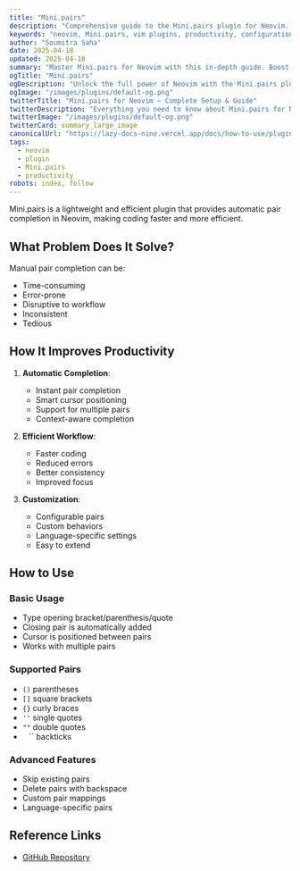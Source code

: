 ```yaml
---
title: "Mini.pairs"
description: "Comprehensive guide to the Mini.pairs plugin for Neovim. Learn setup, features, and best practices to enhance your workflow."
keywords: "neovim, Mini.pairs, vim plugins, productivity, configuration"
author: "Soumitra Saha"
date: 2025-04-18
updated: 2025-04-18
summary: "Master Mini.pairs for Neovim with this in-depth guide. Boost your coding productivity and editor experience."
ogTitle: "Mini.pairs"
ogDescription: "Unlock the full power of Neovim with the Mini.pairs plugin. Step-by-step instructions and expert tips."
ogImage: "/images/plugins/default-og.png"
twitterTitle: "Mini.pairs for Neovim – Complete Setup & Guide"
twitterDescription: "Everything you need to know about Mini.pairs for Neovim. Installation, configuration, and pro tips."
twitterImage: "/images/plugins/default-og.png"
twitterCard: summary_large_image
canonicalUrl: "https://lazy-docs-nine.vercel.app/docs/how-to-use/plugins/mini-pairs"
tags:
  - neovim
  - plugin
  - Mini.pairs
  - productivity
robots: index, follow
---
```


Mini.pairs is a lightweight and efficient plugin that provides automatic pair completion in Neovim, making coding faster and more efficient.

## What Problem Does It Solve?

Manual pair completion can be:

- Time-consuming
- Error-prone
- Disruptive to workflow
- Inconsistent
- Tedious

## How It Improves Productivity

1. **Automatic Completion**:

   - Instant pair completion
   - Smart cursor positioning
   - Support for multiple pairs
   - Context-aware completion

2. **Efficient Workflow**:

   - Faster coding
   - Reduced errors
   - Better consistency
   - Improved focus

3. **Customization**:
   - Configurable pairs
   - Custom behaviors
   - Language-specific settings
   - Easy to extend

## How to Use

### Basic Usage

- Type opening bracket/parenthesis/quote
- Closing pair is automatically added
- Cursor is positioned between pairs
- Works with multiple pairs

### Supported Pairs

- `()` parentheses
- `[]` square brackets
- `{}` curly braces
- `''` single quotes
- `""` double quotes
- ` ` `` backticks

### Advanced Features

- Skip existing pairs
- Delete pairs with backspace
- Custom pair mappings
- Language-specific pairs

## Reference Links

- [GitHub Repository](https://github.com/echasnovski/mini.pairs)
